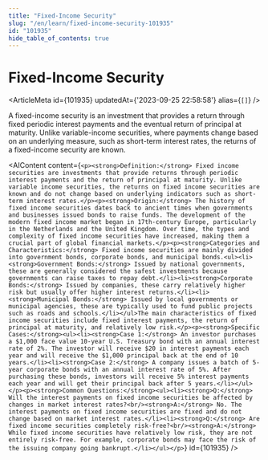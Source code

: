 ```yaml
---
title: "Fixed-Income Security"
slug: "/en/learn/fixed-income-security-101935"
id: "101935"
hide_table_of_contents: true
---
```



# Fixed-Income Security

<ArticleMeta id={101935} updatedAt={'2023-09-25 22:58:58'} alias={`[]`} />
<div className='border-solid border-b border-t-0 my-4 border-[var(--ifm-color-gray-300)]' />

A fixed-income security is an investment that provides a return through fixed periodic interest payments and the eventual return of principal at maturity. Unlike variable-income securities, where payments change based on an underlying measure, such as short-term interest rates, the returns of a fixed-income security are known.

<AIContent content={`<p><strong>Definition:</strong> Fixed income securities are investments that provide returns through periodic interest payments and the return of principal at maturity. Unlike variable income securities, the returns on fixed income securities are known and do not change based on underlying indicators such as short-term interest rates.</p><p><strong>Origin:</strong> The history of fixed income securities dates back to ancient times when governments and businesses issued bonds to raise funds. The development of the modern fixed income market began in 17th-century Europe, particularly in the Netherlands and the United Kingdom. Over time, the types and complexity of fixed income securities have increased, making them a crucial part of global financial markets.</p><p><strong>Categories and Characteristics:</strong> Fixed income securities are mainly divided into government bonds, corporate bonds, and municipal bonds.<ul><li><strong>Government Bonds:</strong> Issued by national governments, these are generally considered the safest investments because governments can raise taxes to repay debt.</li><li><strong>Corporate Bonds:</strong> Issued by companies, these carry relatively higher risk but usually offer higher interest returns.</li><li><strong>Municipal Bonds:</strong> Issued by local governments or municipal agencies, these are typically used to fund public projects such as roads and schools.</li></ul>The main characteristics of fixed income securities include fixed interest payments, the return of principal at maturity, and relatively low risk.</p><p><strong>Specific Cases:</strong><ul><li><strong>Case 1:</strong> An investor purchases a $1,000 face value 10-year U.S. Treasury bond with an annual interest rate of 2%. The investor will receive $20 in interest payments each year and will receive the $1,000 principal back at the end of 10 years.</li><li><strong>Case 2:</strong> A company issues a batch of 5-year corporate bonds with an annual interest rate of 5%. After purchasing these bonds, investors will receive 5% interest payments each year and will get their principal back after 5 years.</li></ul></p><p><strong>Common Questions:</strong><ul><li><strong>Q:</strong> Will the interest payments on fixed income securities be affected by changes in market interest rates?<br/><strong>A:</strong> No. The interest payments on fixed income securities are fixed and do not change based on market interest rates.</li><li><strong>Q:</strong> Are fixed income securities completely risk-free?<br/><strong>A:</strong> While fixed income securities have relatively low risk, they are not entirely risk-free. For example, corporate bonds may face the risk of the issuing company going bankrupt.</li></ul></p>`} id={101935} />
